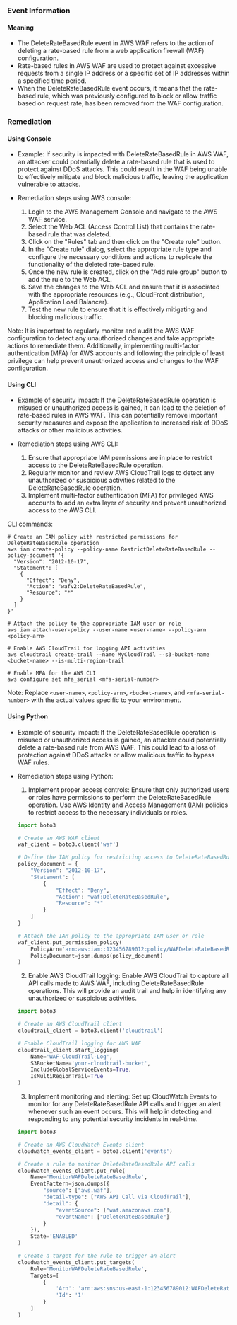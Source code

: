 
### Event Information

#### Meaning

- The DeleteRateBasedRule event in AWS WAF refers to the action of deleting a rate-based rule from a web application firewall (WAF) configuration.
- Rate-based rules in AWS WAF are used to protect against excessive requests from a single IP address or a specific set of IP addresses within a specified time period.
- When the DeleteRateBasedRule event occurs, it means that the rate-based rule, which was previously configured to block or allow traffic based on request rate, has been removed from the WAF configuration.

### Remediation

#### Using Console

- Example: If security is impacted with DeleteRateBasedRule in AWS WAF, an attacker could potentially delete a rate-based rule that is used to protect against DDoS attacks. This could result in the WAF being unable to effectively mitigate and block malicious traffic, leaving the application vulnerable to attacks.

- Remediation steps using AWS console:
  1. Login to the AWS Management Console and navigate to the AWS WAF service.
  2. Select the Web ACL (Access Control List) that contains the rate-based rule that was deleted.
  3. Click on the "Rules" tab and then click on the "Create rule" button.
  4. In the "Create rule" dialog, select the appropriate rule type and configure the necessary conditions and actions to replicate the functionality of the deleted rate-based rule.
  5. Once the new rule is created, click on the "Add rule group" button to add the rule to the Web ACL.
  6. Save the changes to the Web ACL and ensure that it is associated with the appropriate resources (e.g., CloudFront distribution, Application Load Balancer).
  7. Test the new rule to ensure that it is effectively mitigating and blocking malicious traffic.

Note: It is important to regularly monitor and audit the AWS WAF configuration to detect any unauthorized changes and take appropriate actions to remediate them. Additionally, implementing multi-factor authentication (MFA) for AWS accounts and following the principle of least privilege can help prevent unauthorized access and changes to the WAF configuration.

#### Using CLI

- Example of security impact: If the DeleteRateBasedRule operation is misused or unauthorized access is gained, it can lead to the deletion of rate-based rules in AWS WAF. This can potentially remove important security measures and expose the application to increased risk of DDoS attacks or other malicious activities.

- Remediation steps using AWS CLI:
  1. Ensure that appropriate IAM permissions are in place to restrict access to the DeleteRateBasedRule operation.
  2. Regularly monitor and review AWS CloudTrail logs to detect any unauthorized or suspicious activities related to the DeleteRateBasedRule operation.
  3. Implement multi-factor authentication (MFA) for privileged AWS accounts to add an extra layer of security and prevent unauthorized access to the AWS CLI.

CLI commands:
```
# Create an IAM policy with restricted permissions for DeleteRateBasedRule operation
aws iam create-policy --policy-name RestrictDeleteRateBasedRule --policy-document '{
  "Version": "2012-10-17",
  "Statement": [
    {
      "Effect": "Deny",
      "Action": "wafv2:DeleteRateBasedRule",
      "Resource": "*"
    }
  ]
}'

# Attach the policy to the appropriate IAM user or role
aws iam attach-user-policy --user-name <user-name> --policy-arn <policy-arn>

# Enable AWS CloudTrail for logging API activities
aws cloudtrail create-trail --name MyCloudTrail --s3-bucket-name <bucket-name> --is-multi-region-trail

# Enable MFA for the AWS CLI
aws configure set mfa_serial <mfa-serial-number>
```
Note: Replace `<user-name>`, `<policy-arn>`, `<bucket-name>`, and `<mfa-serial-number>` with the actual values specific to your environment.

#### Using Python

- Example of security impact: If the DeleteRateBasedRule operation is misused or unauthorized access is gained, an attacker could potentially delete a rate-based rule from AWS WAF. This could lead to a loss of protection against DDoS attacks or allow malicious traffic to bypass WAF rules.

- Remediation steps using Python:
  1. Implement proper access controls: Ensure that only authorized users or roles have permissions to perform the DeleteRateBasedRule operation. Use AWS Identity and Access Management (IAM) policies to restrict access to the necessary individuals or roles.
  
  ```python
  import boto3

  # Create an AWS WAF client
  waf_client = boto3.client('waf')

  # Define the IAM policy for restricting access to DeleteRateBasedRule
  policy_document = {
      "Version": "2012-10-17",
      "Statement": [
          {
              "Effect": "Deny",
              "Action": "waf:DeleteRateBasedRule",
              "Resource": "*"
          }
      ]
  }

  # Attach the IAM policy to the appropriate IAM user or role
  waf_client.put_permission_policy(
      PolicyArn='arn:aws:iam::123456789012:policy/WAFDeleteRateBasedRuleRestriction',
      PolicyDocument=json.dumps(policy_document)
  )
  ```

  2. Enable AWS CloudTrail logging: Enable AWS CloudTrail to capture all API calls made to AWS WAF, including DeleteRateBasedRule operations. This will provide an audit trail and help in identifying any unauthorized or suspicious activities.

  ```python
  import boto3

  # Create an AWS CloudTrail client
  cloudtrail_client = boto3.client('cloudtrail')

  # Enable CloudTrail logging for AWS WAF
  cloudtrail_client.start_logging(
      Name='WAF-CloudTrail-Log',
      S3BucketName='your-cloudtrail-bucket',
      IncludeGlobalServiceEvents=True,
      IsMultiRegionTrail=True
  )
  ```

  3. Implement monitoring and alerting: Set up CloudWatch Events to monitor for any DeleteRateBasedRule API calls and trigger an alert whenever such an event occurs. This will help in detecting and responding to any potential security incidents in real-time.

  ```python
  import boto3

  # Create an AWS CloudWatch Events client
  cloudwatch_events_client = boto3.client('events')

  # Create a rule to monitor DeleteRateBasedRule API calls
  cloudwatch_events_client.put_rule(
      Name='MonitorWAFDeleteRateBasedRule',
      EventPattern=json.dumps({
          "source": ["aws.waf"],
          "detail-type": ["AWS API Call via CloudTrail"],
          "detail": {
              "eventSource": ["waf.amazonaws.com"],
              "eventName": ["DeleteRateBasedRule"]
          }
      }),
      State='ENABLED'
  )

  # Create a target for the rule to trigger an alert
  cloudwatch_events_client.put_targets(
      Rule='MonitorWAFDeleteRateBasedRule',
      Targets=[
          {
              'Arn': 'arn:aws:sns:us-east-1:123456789012:WAFDeleteRateBasedRuleAlert',
              'Id': '1'
          }
      ]
  )
  ```

